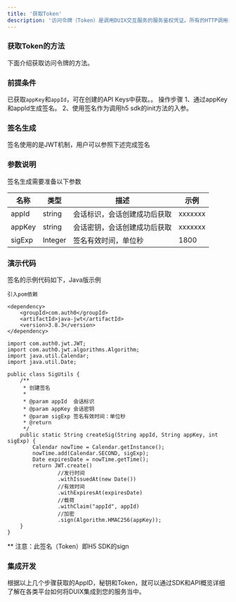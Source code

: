 ---
title: '获取Token'
description: '访问令牌（Token）是调用DUIX交互服务的服务鉴权凭证。所有的HTTP调用接口都需要将Token放入Header头中。'
---

### 获取Token的方法
下面介绍获取访问令牌的方法。
### 前提条件
已获取```appKey```和```appId```，可在创建的API Keys中获取。。
操作步骤
1、通过appKey和appId生成签名。
2、使用签名作为调用h5 sdk的init方法的入参。
### 签名生成
签名使用的是JWT机制，用户可以参照下述完成签名
### 参数说明
签名生成需要准备以下参数

| 名称| 类型 | 描述 | 示例 |
| --- | --- | --- | --- |
| appId | string | 会话标识，会话创建成功后获取 | xxxxxxx  |
| appKey | string | 会话密钥，会话创建成功后获取 | xxxxxxx |
| sigExp | Integer | 签名有效时间，单位秒 |  1800 |

### 演示代码
签名的示例代码如下，Java版示例
```
引入pom依赖

<dependency>
    <groupId>com.auth0</groupId>
    <artifactId>java-jwt</artifactId>
    <version>3.8.3</version>
</dependency>

```
```
import com.auth0.jwt.JWT;
import com.auth0.jwt.algorithms.Algorithm;
import java.util.Calendar;
import java.util.Date;

public class SigUtils {
    /**
     * 创建签名
     *
     * @param appId  会话标识
     * @param appKey 会话密钥
     * @param sigExp 签名有效时间：单位秒
     * @return
     */
    public static String createSig(String appId, String appKey, int sigExp) {
        Calendar nowTime = Calendar.getInstance();
        nowTime.add(Calendar.SECOND, sigExp);
        Date expiresDate = nowTime.getTime();
        return JWT.create()
                //发行时间
                .withIssuedAt(new Date())
                //有效时间
                .withExpiresAt(expiresDate)
                //载荷
                .withClaim("appId", appId)
                //加密
                .sign(Algorithm.HMAC256(appKey));
    }
}

```

** 注意：此签名（Token）即H5 SDK的sign

### 集成开发
根据以上几个步骤获取的AppID，秘钥和Token，就可以通过SDK和API概览详细了解在各类平台如何将DUIX集成到您的服务当中。
